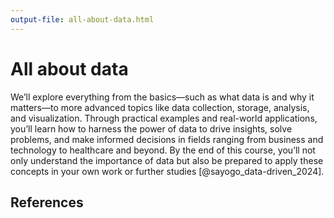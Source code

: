 ```yaml
---
output-file: all-about-data.html
---
```


# All about data {#sec-all-about-data}

We’ll explore everything from the 
basics—such as what data is and why it matters—to more advanced topics like data collection, storage, analysis, 
and visualization. Through practical examples and real-world applications, you'll learn how to harness the 
power of data to drive insights, solve problems, and make informed decisions in fields ranging from business 
and technology to healthcare and beyond. By the end of this course, you’ll not only understand the importance 
of data but also be prepared to apply these concepts in your own work or further studies [@sayogo_data-driven_2024].

## References

